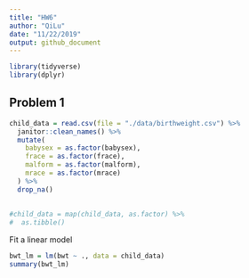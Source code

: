 ```yaml
---
title: "HW6"
author: "QiLu"
date: "11/22/2019"
output: github_document
---
```


```r
library(tidyverse)
library(dplyr)

```

## Problem 1
```r
child_data = read.csv(file = "./data/birthweight.csv") %>% 
  janitor::clean_names() %>% 
  mutate(
    babysex = as.factor(babysex),
    frace = as.factor(frace),
    malform = as.factor(malform),
    mrace = as.factor(mrace)
  ) %>% 
  drop_na()
 
  
#child_data = map(child_data, as.factor) %>% 
#  as.tibble()
```
  
  Fit a linear model 
```r
bwt_lm = lm(bwt ~ ., data = child_data)
summary(bwt_lm)
```






